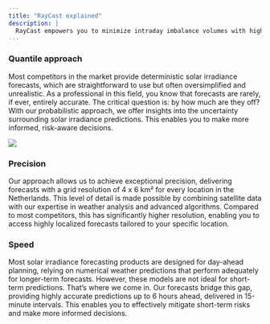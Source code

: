 ```yaml
---
title: "RayCast explained"
description: |
  RayCast empowers you to minimize intraday imbalance volumes with highly accurate short-term forecasts. Our focus is on delivering precise, real-time information for the entire Netherlands, ensuring you receive the insights you need as quickly as possible.
---
```


### Quantile approach
Most competitors in the market provide deterministic solar irradiance forecasts, which are straightforward to use but often oversimplified and unrealistic. As a professional in this field, you know that forecasts are rarely, if ever, entirely accurate. The critical question is: by how much are they off? With our probabilistic approach, we offer insights into the uncertainty surrounding solar irradiance predictions. This enables you to make more informed, risk-aware decisions.

![](images/uncertainty.png)


### Precision
Our approach allows us to achieve exceptional precision, delivering forecasts with a grid resolution of 4 x 6 km² for every location in the Netherlands. This level of detail is made possible by combining satellite data with our expertise in weather analysis and advanced algorithms. Compared to most competitors, this has significantly higher resolution, enabling you to access highly localized forecasts tailored to your specific location.

### Speed
Most solar irradiance forecasting products are designed for day-ahead planning, relying on numerical weather predictions that perform adequately for longer-term forecasts. However, these models are not ideal for short-term predictions. That’s where we come in. Our forecasts bridge this gap, providing highly accurate predictions up to 6 hours ahead, delivered in 15-minute intervals. This enables you to effectively mitigate short-term risks and make more informed decisions.
